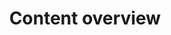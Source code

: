 ---
title: 'Content overview'
sidebarTitle: 'Introduction'
description: 'Display inline code and code blocks'
icon: 'door-open'
---